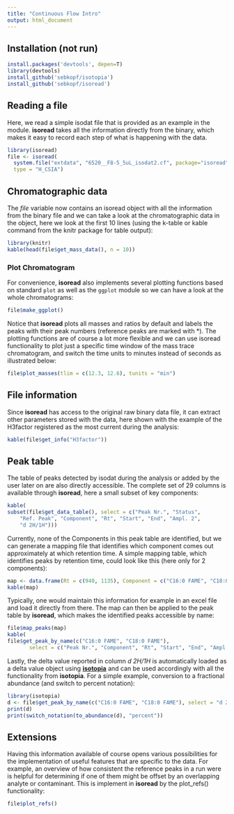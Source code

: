 ```yaml
---
title: "Continuous Flow Intro"
output: html_document
---
```


## Installation (not run)

```r
install.packages('devtools', depen=T) 
library(devtools)
install_github('sebkopf/isotopia')
install_github('sebkopf/isoread')
```

## Reading a file

Here, we read a simple isodat file that is provided as an example in the module. **isoread** takes all the information directly from the binary, which makes it easy to record each step of what is happening with the data. 

```r
library(isoread)
file <- isoread(
  system.file("extdata", "6520__F8-5_5uL_isodat2.cf", package="isoread"), 
  type = "H_CSIA")
```

## Chromatographic data

The *file* variable now contains an isoread object with all the information from the binary file and we can take a look at the chromatographic data in the object, here we look at the first 10 lines (using the k-table or kable command from the knitr package for table output):

```r
library(knitr)
kable(head(file$get_mass_data(), n = 10))
```

### Plot Chromatogram

For convenience, **isoread** also implements several plotting functions based on standard ```plot``` as well as the ```ggplot``` module so we can have a look at the whole chromatograms:

```r
file$make_ggplot()
```

Notice that **isoread** plots all masses and ratios by default and labels the peaks with their peak numbers (reference peaks are marked with *). The plotting functions are of course a lot more flexible and we can use isoread functionality to plot just a specific time window of the mass trace chromatogram, and switch the time units to minutes instead of seconds as illustrated below:

```r
file$plot_masses(tlim = c(12.3, 12.6), tunits = "min")
```

## File information

Since **isoread** has access to the original raw binary data file, it can extract other parameters stored with the data, here shown with the example of the H3factor registered as the most current during the analysis:

```r
kable(file$get_info("H3factor"))
```

## Peak table

The table of peaks detected by isodat during the analysis or added by the user later on are also directly accessible. The complete set of 29 columns is available through **isoread**, here a small subset of key components:

```r
kable(
subset(file$get_data_table(), select = c("Peak Nr.", "Status", 
    "Ref. Peak", "Component", "Rt", "Start", "End", "Ampl. 2", 
    "d 2H/1H")))
```

Currently, none of the Components in this peak table are identified, but we can generate a mapping file that identifies which component comes out approximately at which retention time. A simple mapping table, which identifies peaks by retention time, could look like this (here only for 2 components):

```r
map <- data.frame(Rt = c(940, 1135), Component = c("C16:0 FAME", "C18:0 FAME"), stringsAsFactors=F)
kable(map)
```

Typically, one would maintain this information for example in an excel file and load it directly from there. The map can then be applied to the peak table by **isoread**, which makes the identified peaks accessible by name:

```r
file$map_peaks(map)
kable(
file$get_peak_by_name(c("C16:0 FAME", "C18:0 FAME"), 
       select = c("Peak Nr.", "Component", "Rt", "Start", "End", "Ampl. 2", "d 2H/1H")))
```

Lastly, the delta value reported in column *d 2H/1H* is automatically loaded as a delta value object using [**isotopia**](http://sebkopf.github.io/isotopia/) and can be used accordingly with all the functionality from **isotopia**. For a simple example, conversion to a fractional abundance (and switch to percent notation):

```r
library(isotopia)
d <- file$get_peak_by_name(c("C16:0 FAME", "C18:0 FAME"), select = "d 2H/1H")
print(d) 
print(switch_notation(to_abundance(d), "percent"))
```

## Extensions

Having this information available of course opens various possibilities for the implementation of useful features that are specific to the data. For example, an overview of how consistent the reference peaks in a run were is helpful for determining if one of them might be offset by an overlapping analyte or contaminant. This is implement in **isoread** by the plot_refs() functionality:

```r
file$plot_refs()
```

